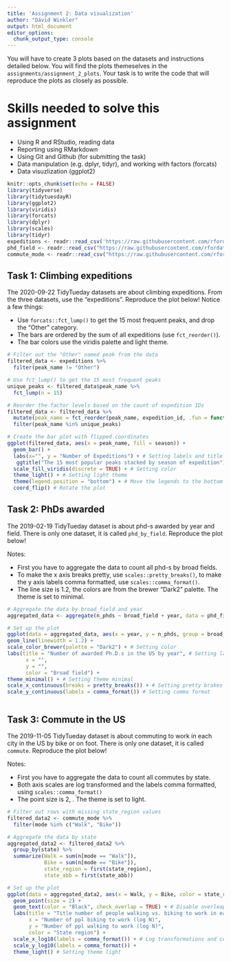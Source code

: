 ```yaml
---
title: 'Assignment 2: Data visualization'
author: "Dávid Winkler"
output: html_document
editor_options: 
  chunk_output_type: console
---
```


You will have to create 3 plots based on the datasets and instructions detailed below. You will find the plots themeselves in the `assignments/assignment_2_plots`. Your task is to write the code that will reproduce the plots as closely as possible.

# Skills needed to solve this assignment

-   Using R and RStudio, reading data
-   Reporting using RMarkdown
-   Using Git and Github (for submitting the task)
-   Data manipulation (e.g. dplyr, tidyr), and working with factors (forcats)
-   Data visuzlization (ggplot2)

```r
knitr::opts_chunk$set(echo = FALSE)
library(tidyverse)
library(tidytuesdayR)
library(ggplot2)
library(viridis)
library(forcats)
library(dplyr)
library(scales)
library(tidyr)
expeditions <- readr::read_csv('https://raw.githubusercontent.com/rfordatascience/tidytuesday/master/data/2020/2020-09-22/expeditions.csv') # We read the data
phd_field <- readr::read_csv("https://raw.githubusercontent.com/rfordatascience/tidytuesday/master/data/2019/2019-02-19/phd_by_field.csv")
commute_mode <- readr::read_csv("https://raw.githubusercontent.com/rfordatascience/tidytuesday/master/data/2019/2019-11-05/commute.csv")

```

## Task 1: Climbing expeditions

The 2020-09-22 TidyTueday datasets are about climbing expeditions. From the three datasets, use the "expeditions". Reproduce the plot below! Notice a few things:

-   Use `forcats::fct_lump()` to get the 15 most frequent peaks, and drop the "Other" category.
-   The bars are ordered by the sum of all expeditions (use `fct_reorder()`).
-   The bar colors use the viridis palette and light theme.

```r
# Filter out the "Other" named peak from the data
filtered_data <- expeditions %>%
  filter(peak_name != "Other")

# Use fct_lump() to get the 15 most frequent peaks
unique_peaks <- filtered_data$peak_name %>%
  fct_lump(n = 15)

# Reorder the factor levels based on the count of expedition IDs
filtered_data <- filtered_data %>%
  mutate(peak_name = fct_reorder(peak_name, expedition_id, .fun = function(x) sum(!is.na(x)))) %>%
  filter(peak_name %in% unique_peaks)

# Create the bar plot with flipped coordinates
ggplot(filtered_data, aes(x = peak_name, fill = season)) +
  geom_bar() +
  labs(x="", y = "Number of Expeditions") + # Setting labels and title
   ggtitle("The 15 most popular peaks stacked by season of expedition") +
  scale_fill_viridis(discrete = TRUE) + # Setting color
  theme_light() + # Setting light theme
  theme(legend.position = "bottom") + # Move the legends to the bottom of the plot
  coord_flip() # Rotate the plot 
```

## Task 2: PhDs awarded

The 2019-02-19 TidyTueday dataset is about phd-s awarded by year and field. There is only one dataset, it is called `phd_by_field`. Reproduce the plot below! 

Notes:

-   First you have to aggregate the data to count all phd-s by broad fields.
-   To make the x axis breaks pretty, use `scales::pretty_breaks()`, to make the y axis labels comma formatted, use `scales::comma_format()`.
-   The line size is 1.2, the colors are from the brewer "Dark2" palette. The theme is set to minimal.

```r
# Aggregate the data by broad_field and year
aggregated_data <- aggregate(n_phds ~ broad_field + year, data = phd_field, FUN = sum)

# Set up the plot
ggplot(data = aggregated_data, aes(x = year, y = n_phds, group = broad_field, color = broad_field)) +
geom_line(linewidth = 1.2) +
scale_color_brewer(palette = "Dark2") + # Setting color
labs(title = "Number of awarded Ph.D.s in the US by year", # Setting labels and title
      x = "",
      y = "",
      color = "Broad field") +
theme_minimal() + # Setting theme minimal
scale_x_continuous(breaks = pretty_breaks()) + # Setting pretty brakes
scale_y_continuous(labels = comma_format()) # Setting comma format



```

## Task 3: Commute in the US

The 2019-11-05 TidyTueday dataset is about commuting to work in each city in the US by bike or on foot. There is only one dataset, it is called `commute`. Reproduce the plot below!

Notes:

-   First you have to aggregate the data to count all commutes by state.
-   Both axis scales are log transformed and the labels comma formatted, using `scales::comma_format()`
-   The point size is 2, . The theme is set to light.

```r
# Filter out rows with missing state_region values
filtered_data2 <- commute_mode %>%
  filter(mode %in% c("Walk", "Bike"))

# Aggregate the data by state
aggregated_data2 <- filtered_data2 %>%
  group_by(state) %>%
  summarize(Walk = sum(n[mode == "Walk"]),
            Bike = sum(n[mode == "Bike"]),
            state_region = first(state_region),
            state_abb = first(state_abb))

# Set up the plot
ggplot(data = aggregated_data2, aes(x = Walk, y = Bike, color = state_region, label = state_abb)) +
  geom_point(size = 2) +
  geom_text(color = "Black", check_overlap = TRUE) + # Disable overleaping of state_abbs (monitor size matters)
  labs(title = "Title number of people walking vs. biking to work in each USA state", # Setting title and labels
       x = "Number of ppl biking to work (log N)",
       y = "Number of ppl walking to work (log N)",
       color = "State region") + 
  scale_x_log10(labels = comma_format()) + # Log transformations and coma formats
  scale_y_log10(labels = comma_format()) +
  theme_light() # Setting theme light

```
